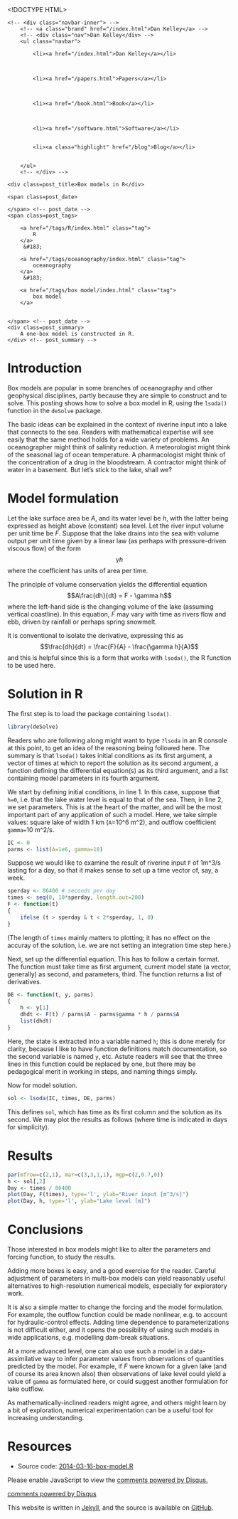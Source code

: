 <!DOCTYPE HTML>
<html>
<head>
<link rel='stylesheet' type='text/css' href='/css/syntax.css' />
<link rel='stylesheet' type='text/css' href='/css/style.css' />
<meta charset="UTF-8">
<title>Box models in R</title>
</head>

<body>
<div class="navbar">
    <!-- <div class="navbar-inner"> -->
        <!-- <a class="brand" href="/index.html">Dan Kelley</a> -->
        <!-- <div class="nav">Dan Kelley</div> -->
        <ul class="navbar">
            
            <li><a href="/index.html">Dan Kelley</a></li>
            

            
            <li><a href="/papers.html">Papers</a></li>
            

            
            <li><a href="/book.html">Book</a></li>
            

            
            <li><a href="/software.html">Software</a></li>
            
            
            <li><a class="highlight" href="/blog">Blog</a></li>
            

        </ul>
        <!-- </div> -->
</div>

<div id="content">
    
<script type="text/javascript" src="http://cdn.mathjax.org/mathjax/latest/MathJax.js?config=TeX-AMS-MML_HTMLorMML"> </script>





<!-- <div class="span8"> -->

<div class=topnav>

<!-- | <a href='/blog'>Home</a> | -->

</div> <!-- topnav -->


<div class="page-header">

    <div class=post_title>Box models in R</div>
<!-- </div> --> <!-- span8 -->

<!-- <div class="span4"> -->

<div class=slug>
    <span class=post_date>
        
    </span> <!-- post_date -->
    <span class=post_tags>
        
        <a href="/tags/R/index.html" class="tag">
            R
        </a>
         &#183; 
        
        <a href="/tags/oceanography/index.html" class="tag">
            oceanography
        </a>
         &#183; 
        
        <a href="/tags/box model/index.html" class="tag">
            box model
        </a>
        
        
    </span> <!-- post_date -->
    <div class=post_summary>
        A one-box model is constructed in R.
    </div> <!-- post_summary -->
</div> <!-- slug ->

<!-- </div> -->
<!-- span4 -->
</div> <!-- page-header -->



# Introduction

Box models are popular in some branches of oceanography and other geophysical disciplines, partly because they are simple to construct and to solve.  This posting shows how to solve a box model in R, using the ``lsoda()`` function in the ``deSolve`` package.

The basic ideas can be explained in the context of riverine input into a lake that connects to the sea.  Readers with mathematical expertise will see easily that the same method holds for a wide variety of problems. An oceanographer might think of salinity reduction.  A meteorologist might think of the seasonal lag of ocean temperature.  A pharmacologist might think of the concentration of a drug in the bloodstream.  A contractor might think of water in a basement.  But let's stick to the lake, shall we?


# Model formulation

Let the lake surface area be *A*, and its water level be *h*, with the latter being expressed as height above (constant) sea level.  Let the river input volume per unit time be *F*.   Suppose that the lake drains into the sea with volume output per unit time given by a linear law (as perhaps with pressure-driven viscous flow) of the form $$\gamma h$$ where the coefficient has units of area per time.



The principle of volume conservation yields the differential equation
$$A\frac{dh}{dt} = F - \gamma h$$
where the left-hand side is the changing volume of the lake (assuming vertical coastline).  In this equation, *F* may vary with time as rivers flow and ebb, driven by rainfall or perhaps spring snowmelt.

It is conventional to isolate the derivative, expressing this as
$$\frac{dh}{dt} = \frac{F}{A} - \frac{\gamma h}{A}$$
and this is helpful since this is a form that works with ``lsoda()``, the R function to be used here.


# Solution in R

The first step is to load the package containing ``lsoda()``.

```r
library(deSolve)
```

Readers who are following along might want to type ``?lsoda`` in an R console at this point, to get an idea of the reasoning being followed here.  The summary is that ``lsoda()`` takes initial conditions as its first argument, a vector of times at which to report the solution as its second argument, a function defining the differential equation(s) as its third argument, and a list containing model parameters in its fourth argument.

We start by defining initial conditions, in line 1.  In this case, suppose that ``h=0``, i.e. that the lake water level is equal to that of the sea.  Then, in line 2, we set parameters.  This is at the heart of the matter, and will be the most important part of any application of such a model.  Here, we take simple values: square lake of width 1 km (``A``=10^6 m^2), and outflow coefficient ``gamma=``10 m^2/s.


```r
IC <- 0
parms <- list(A=1e6, gamma=10)
```

Suppose we would like to examine the result of riverine input ``F`` of 1m^3/s lasting for a day, so that it makes sense to set up a time vector of, say, a week.

```r
sperday <- 86400 # seconds per day
times <- seq(0, 10*sperday, length.out=200)
F <- function(t)
{
    ifelse (t > sperday & t < 2*sperday, 1, 0)
}
```
(The length of ``times`` mainly matters to plotting; it has no effect on the accuray of the solution, i.e. we are not setting an integration time step here.)

Next, set up the differential equation.  This has to follow a certain format.  The function must take time as first argument, current model state (a vector, generally) as second, and parameters, third.  The function returns a list of derivatives.


```r
DE <- function(t, y, parms)
{
    h <- y[1]
    dhdt <- F(t) / parms$A - parms$gamma * h / parms$A
    list(dhdt)
}
```
Here, the state is extracted into a variable named ``h``; this is done merely for clarity, because I like to have function definitions match documentation, so the second variable is named ``y``, etc.  Astute readers will see that the three lines in this function could be replaced by one, but there may be pedagogical merit in working in steps, and naming things simply.

Now for model solution.
```r
sol <- lsoda(IC, times, DE, parms)
```

This defines ``sol``, which has time as its first column and the solution as its second.  We may plot the results as follows (where time is indicated in days for simplicity).

# Results

```r
par(mfrow=c(2,1), mar=c(3,3,1,1), mgp=c(2,0.7,0))
h <- sol[,2]
Day <- times / 86400
plot(Day, F(times), type='l', ylab="River input [m^3/s]")
plot(Day, h, type='l', ylab="Lake level [m]")
```

# Conclusions

Those interested in box models might like to alter the parameters and forcing function, to study the results.  

Adding more boxes is easy, and a good exercise for the reader.  Careful adjustment of parameters in multi-box models can yield reasonably useful alternatives to high-resolution numerical models, especially for exploratory work.

It is also a simple matter to change the forcing and the model formulation.  For example, the outflow function could be made nonlinear, e.g. to account for hydraulic-control effects.  Adding time dependence to parameterizations is not difficult either, and it opens the possibility of using such models in wide applications, e.g. modelling dam-break situations.  

At a more advanced level, one can also use such a model in a data-assimilative way to infer parameter values from observations of quantities predicted by the model.  For example, if *F* were known for a given lake (and of course its area known also) then observations of lake level could yield a value of ``gamma`` as formulated here, or could suggest another formulation for lake outflow.

As mathematically-inclined readers might agree, and others might learn by a bit of exploration, numerical experimentation can be a useful tool for increasing understanding.

# Resources
* Source code: [2014-03-16-box-model.R](/assets/2014-03-16-box-model.R)


<div id="disqus_thread"></div>
<script type="text/javascript">
/* * * CONFIGURATION VARIABLES: EDIT BEFORE PASTING INTO YOUR WEBPAGE * * */
var disqus_shortname = 'dankelleydalhousie'; // required: replace example with your forum shortname

/* * * DON'T EDIT BELOW THIS LINE * * */
(function() {
 var dsq = document.createElement('script'); dsq.type = 'text/javascript'; dsq.async = true;
 dsq.src = '//' + disqus_shortname + '.disqus.com/embed.js';
 (document.getElementsByTagName('head')[0] || document.getElementsByTagName('body')[0]).appendChild(dsq);
 })();
</script>
<noscript>Please enable JavaScript to view the <a href="http://disqus.com/?ref_noscript">comments powered by Disqus.</a></noscript>
<a href="http://disqus.com" class="dsq-brlink">comments powered by <span class="logo-disqus">Disqus</span></a>


</div>

<p class="footnote">This website is written in <a
href="http://jekyllrb.com">Jekyll</a>, and the source is available on <a
href="https://github.com/dankelley/dankelley.github.io">GitHub</a>.</p>

</body>
</html>

